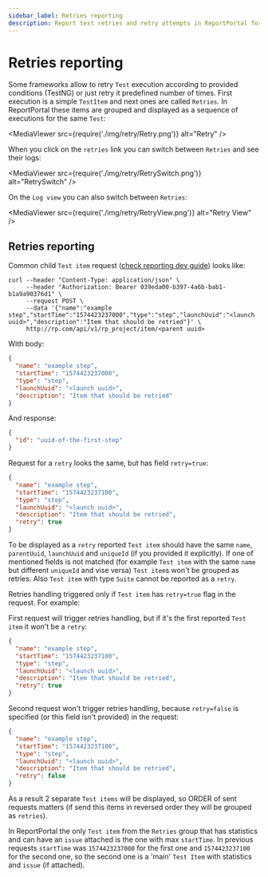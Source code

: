 ```yaml
---
sidebar_label: Retries reporting
description: Report test retries and retry attempts in ReportPortal for comprehensive test execution reporting and failure analysis.
---
```


# Retries reporting

Some frameworks allow to retry `Test` execution according to provided conditions (TestNG) or just retry it predefined number of times.
First execution is a simple `TestItem` and next ones are called `Retries`.
In ReportPortal these items are grouped and displayed as a sequence of executions for the same `Test`:

<MediaViewer src={require('./img/retry/Retry.png')} alt="Retry" />

When you click on the `retries` link you can switch between `Retries` and see their logs:

<MediaViewer src={require('./img/retry/RetrySwitch.png')} alt="RetrySwitch" />

On the `Log view` you can also switch between `Retries`:

<MediaViewer src={require('./img/retry/RetryView.png')} alt="Retry View" />

## Retries reporting

Common child `Test item` request ([check reporting dev guide](/developers-guides/ReportingDevelopersGuide)) looks like:

```shell
curl --header "Content-Type: application/json" \
     --header "Authorization: Bearer 039eda00-b397-4a6b-bab1-b1a9a90376d1" \
     --request POST \
     --data '{"name":"example step","startTime":"1574423237000","type":"step","launchUuid":"<launch uuid>","description":"Item that should be retried"}' \
     http://rp.com/api/v1/rp_project/item/<parent uuid>
```

With body:

```json
{
  "name": "example step",
  "startTime": "1574423237000",
  "type": "step",
  "launchUuid": "<launch uuid>",
  "description": "Item that should be retried"
}
```

And response:

```json
{
  "id": "uuid-of-the-first-step"
}
```

Request for a `retry` looks the same, but has field `retry=true`:

```json
{
  "name": "example step",
  "startTime": "1574423237100",
  "type": "step",
  "launchUuid": "<launch uuid>",
  "description": "Item that should be retried",
  "retry": true
}
```

To be displayed as a `retry` reported `Test item` should have the same `name`, `parentUuid`, `launchUuid` and `uniqueId` (if you provided it explicitly).
If one of mentioned fields is not matched (for example `Test item` with the same `name` but different `uniqueId` and vise versa) `Test item`s won't be grouped as retries.
Also `Test item` with type `Suite` cannot be reported as a `retry`.

Retries handling triggered only if `Test item` has `retry=true` flag in the request. For example:

First request will trigger retries handling, but if it's the first reported `Test item` it won't be a `retry`:
```json
{
  "name": "example step",
  "startTime": "1574423237100",
  "type": "step",
  "launchUuid": "<launch uuid>",
  "description": "Item that should be retried",
  "retry": true
}
```

Second request won't trigger retries handling, because `retry=false` is specified (or this field isn't provided) in the request:
```json
{
  "name": "example step",
  "startTime": "1574423237100",
  "type": "step",
  "launchUuid": "<launch uuid>",
  "description": "Item that should be retried",
  "retry": false
}
```

As a result 2 separate `Test items` will be displayed, so ORDER of sent requests matters (if send this items in reversed order they will be grouped as `retries`).

In ReportPortal the only `Test item` from the `Retries` group that has statistics and can have an `issue` attached is the one with max `startTime`.
In previous requests `startTime` was `1574423237000` for the first one and `1574423237100` for the second one, so the second one is a 'main' `Test Item`
with statistics and `issue` (if attached).  

